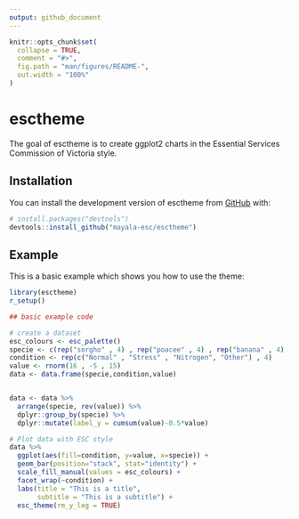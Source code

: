 ```yaml
---
output: github_document
---
```


<!-- README.md is generated from README.Rmd. Please edit that file -->

```r
knitr::opts_chunk$set(
  collapse = TRUE,
  comment = "#>",
  fig.path = "man/figures/README-",
  out.width = "100%"
)
```

# esctheme

<!-- badges: start -->
<!-- badges: end -->

The goal of esctheme is to create ggplot2 charts in the Essential Services Commission of Victoria style.

## Installation

You can install the development version of esctheme from [GitHub](https://github.com/) with:

``` r
# install.packages("devtools")
devtools::install_github("mayala-esc/esctheme")
```

## Example

This is a basic example which shows you how to use the theme:

``` r
library(esctheme)
r_setup()
```


```r

## basic example code

# create a dataset
esc_colours <- esc_palette()
specie <- c(rep("sorgho" , 4) , rep("poacee" , 4) , rep("banana" , 4) , rep("triticum" , 4))
condition <- rep(c("Normal" , "Stress" , "Nitrogen", "Other") , 4)
value <- rnorm(16 , -5 , 15)
data <- data.frame(specie,condition,value)


data <- data %>% 
  arrange(specie, rev(value)) %>% 
  dplyr::group_by(specie) %>% 
  dplyr::mutate(label_y = cumsum(value)-0.5*value)

# Plot data with ESC style
data %>% 
  ggplot(aes(fill=condition, y=value, x=specie)) + 
  geom_bar(position="stack", stat="identity") +
  scale_fill_manual(values = esc_colours) +
  facet_wrap(~condition) +
  labs(title = "This is a title",
       subtitle = "This is a subtitle") +
  esc_theme(rm_y_leg = TRUE)



```

